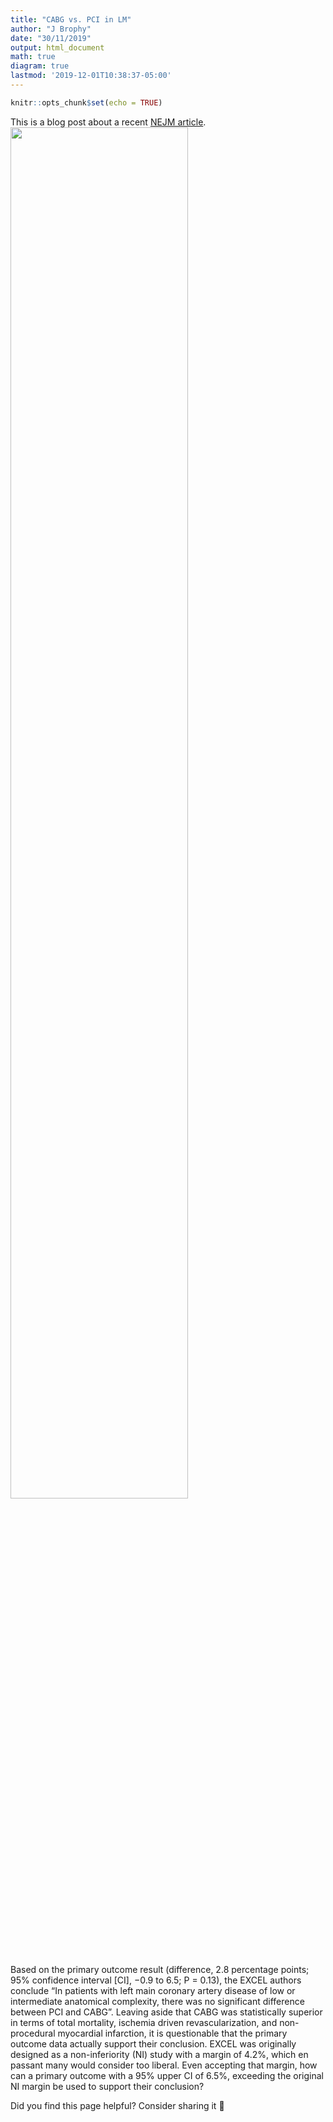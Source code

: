 ```yaml
---
title: "CABG vs. PCI in LM"
author: "J Brophy"
date: "30/11/2019"
output: html_document
math: true
diagram: true
lastmod: '2019-12-01T10:38:37-05:00'
---
```


```r
knitr::opts_chunk$set(echo = TRUE)
```

This is a blog post about a recent [NEJM article](https://www.nejm.org/doi/full/10.1056/NEJMoa1909406).
![](/img/PCI_CABG.jpg){#id .class width=75% height=75% align=right}


Based on the primary outcome result (difference, 2.8 percentage
points; 95% confidence interval [CI], −0.9 to 6.5; P = 0.13), the EXCEL authors conclude “In patients with left main coronary artery disease of low or intermediate anatomical complexity, there was no significant difference between PCI and CABG”. Leaving aside that CABG was statistically superior in terms of total mortality, ischemia driven revascularization, and non-procedural myocardial infarction, it is questionable that the primary outcome data actually support their conclusion. EXCEL was originally designed as a non-inferiority (NI) study with a margin of 4.2%, which en passant many would consider too liberal. Even accepting that margin, how can a primary outcome with a 95% upper CI of 6.5%, exceeding the original NI margin be used to support their conclusion?

Did you find this page helpful? Consider sharing it 🙌
